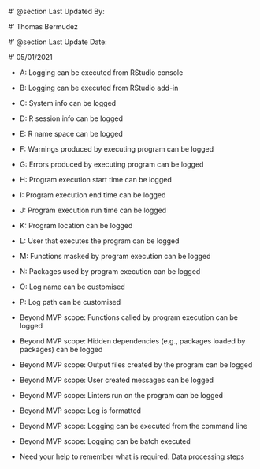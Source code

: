 #' @section Last Updated By:

#' Thomas Bermudez

#' @section Last Update Date:

#' 05/01/2021

+ A: Logging can be executed from RStudio console
+ B: Logging can be executed from RStudio add-in
+ C: System info can be logged
+ D: R session info can be logged
+ E: R name space can be logged
+ F: Warnings produced by executing program can be logged
+ G: Errors produced by executing program can be logged
+ H: Program execution start time can be logged
+ I: Program execution end time can be logged
+ J: Program execution run time can be logged
+ K: Program location can be logged
+ L: User that executes the program can be logged
+ M: Functions masked by program execution can be logged
+ N: Packages used by program execution can be logged
+ O: Log name can be customised
+ P: Log path can be customised

+ Beyond MVP scope: Functions called by program execution can be logged
+ Beyond MVP scope: Hidden dependencies (e.g., packages loaded by packages) can be logged
+ Beyond MVP scope: Output files created by the program can be logged
+ Beyond MVP scope: User created messages can be logged
+ Beyond MVP scope: Linters run on the program can be logged
+ Beyond MVP scope: Log is formatted
+ Beyond MVP scope: Logging can be executed from the command line
+ Beyond MVP scope: Logging can be batch executed

+ Need your help to remember what is required: Data processing steps
